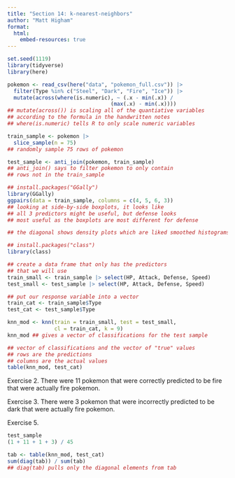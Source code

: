 ```yaml
---
title: "Section 14: k-nearest-neighbors"
author: "Matt Higham"
format: 
  html:
    embed-resources: true
---
```


```r
set.seed(1119)
library(tidyverse)
library(here) 

pokemon <- read_csv(here("data", "pokemon_full.csv")) |>
  filter(Type %in% c("Steel", "Dark", "Fire", "Ice")) |>
  mutate(across(where(is.numeric), ~ (.x - min(.x)) /
                                 (max(.x) - min(.x)))) 
## mutate(across()) is scaling all of the quantiative variables
## according to the formula in the handwritten notes
## where(is.numeric) tells R to only scale numeric variables
```

```r
train_sample <- pokemon |>
  slice_sample(n = 75)
## randomly sample 75 rows of pokemon

test_sample <- anti_join(pokemon, train_sample)
## anti_join() says to filter pokemon to only contain
## rows not in the train_sample
```

```r
## install.packages("GGally")
library(GGally)
ggpairs(data = train_sample, columns = c(4, 5, 6, 3))
## looking at side-by-side boxplots, it looks like
## all 3 predictors might be useful, but defense looks
## most useful as the boxplots are most different for defense

## the diagonal shows density plots which are liked smoothed histograms
```

```r
## install.packages("class")
library(class)

## create a data frame that only has the predictors
## that we will use
train_small <- train_sample |> select(HP, Attack, Defense, Speed)
test_small <- test_sample |> select(HP, Attack, Defense, Speed)

## put our response variable into a vector
train_cat <- train_sample$Type
test_cat <- test_sample$Type

knn_mod <- knn(train = train_small, test = test_small,
               cl = train_cat, k = 9)
knn_mod ## gives a vector of classifications for the test sample

## vector of classifications and the vector of "true" values
## rows are the predictions
## columns are the actual values
table(knn_mod, test_cat) 
```

Exercise 2. There were 11 pokemon that were correctly predicted to be fire that were actually fire pokemon.

Exercise 3. There were 3 pokemon that were incorrectly predicted to be dark that were actually fire pokemon.

Exercise 5.

```r
test_sample
(1 + 11 + 1 + 3) / 45

tab <- table(knn_mod, test_cat) 
sum(diag(tab)) / sum(tab)
## diag(tab) pulls only the diagonal elements from tab
```